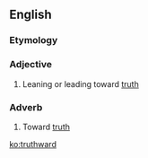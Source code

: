 ==English==

===Etymology===
{{suffix|truth|ward}}

===Adjective===
{{en-adj}}
# Leaning or leading toward [[truth]]

===Adverb===
{{en-adv}}
# Toward [[truth]]

[[ko:truthward]]